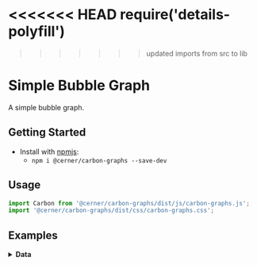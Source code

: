 <<<<<<< HEAD
require('details-polyfill')
=======
>>>>>>> updated imports from src to lib

# Simple Bubble Graph

A simple bubble graph.

## Getting Started

- Install with [npmjs](https://www.npmjs.com):
  - `npm i @cerner/carbon-graphs --save-dev`

## Usage

```jsx
import Carbon from '@cerner/carbon-graphs/dist/js/carbon-graphs.js';
import '@cerner/carbon-graphs/dist/css/carbon-graphs.css';
```

## Examples
<BubbleSingleDatasetExample />

<details>
<summary style={{fontSize: 24 }}>
<b>Data</b>
</summary>

### Graph Config object
<GraphConfig />

### Data object
<DataObject />
</details>
